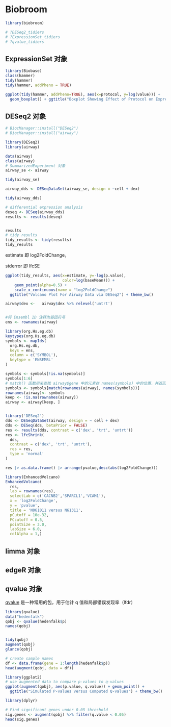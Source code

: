 # Biobroom

```r
library(biobroom)

# ?DESeq2_tidiers
# ?ExpressionSet_tidiers
# ?qvalue_tidiers
```


## ExpressionSet 对象

```r
library(Biobase)
class(hammer)
tidy(hammer)
tidy(hammer, addPheno = TRUE)
```

```r
ggplot(tidy(hammer, addPheno=TRUE), aes(x=protocol, y=log(value))) +
  geom_boxplot() + ggtitle("Boxplot Showing Effect of Protocol on Expression")
```

## DESeq2 对象

```r
# BiocManager::install("DESeq2")
# BiocManager::install("airway")

library(DESeq2)
library(airway)

data(airway)
class(airway)
# SummarizedExperiment 对象
airway_se <- airway

tidy(airway_se)
```

```r
airway_dds <- DESeqDataSet(airway_se, design = ~cell + dex)

tidy(airway_dds)
```

```r
# differential expression analysis
deseq <- DESeq(airway_dds)
results <- results(deseq)


results
# tidy results
tidy_results <- tidy(results)
tidy_results
```
estimate 即 log2FoldChange，

stderror 即 lfcSE 

```r
ggplot(tidy_results, aes(x=estimate, y=-log(p.value),
                         color=log(baseMean))) + 
    geom_point(alpha=0.5) +
    scale_x_continuous(name = "log2FoldChange")
  ggtitle("Volcano Plot For Airway Data via DESeq2") + theme_bw()
```

```r
airway$dex <-   airway$dex %>% relevel('untrt')


#将 Ensembl ID 注释为基因符号
ens <- rownames(airway)

library(org.Hs.eg.db)
keytypes(org.Hs.eg.db)
symbols <- mapIds(
  org.Hs.eg.db,
  keys = ens,
  column = c('SYMBOL'),
  keytype = 'ENSEMBL'
)

symbols <- symbols[!is.na(symbols)]
symbols[1:6]
# match() 函数用来查找 airway$gene 中的元素在 names(symbols) 中的位置，并返回这些位置的向量。
symbols <- symbols[match(rownames(airway), names(symbols))]
rownames(airway)<- symbols
keep <- !is.na(rownames(airway))
airway <- airway[keep, ]


library('DESeq2')
dds <- DESeqDataSet(airway, design = ~ cell + dex)
dds <- DESeq(dds, betaPrior = FALSE)
res <- results(dds, contrast = c('dex', 'trt', 'untrt'))
res <- lfcShrink(
  dds,
  contrast = c('dex', 'trt', 'untrt'),
  res = res,
  type = 'normal'
)

res |> as.data.frame() |> arrange(pvalue,desc(abs(log2FoldChange)))

library(EnhancedVolcano)
EnhancedVolcano(
  res,
  lab = rownames(res),
  selectLab = c('CACNB2','SPARCL1','VCAM1'),
  x = 'log2FoldChange',
  y = 'pvalue',
  title = 'N061011 versus N61311',
  pCutoff = 10e-32,
  FCcutoff = 0.5,
  pointSize = 3.0,
  labSize = 6.0,
  colAlpha = 1,)
```




## limma 对象

## edgeR 对象

## qvalue 对象

[qvalue](https://www.bioconductor.org/packages/release/bioc/html/qvalue.html) 是一种常用的包，用于估计 q 值和局部错误发现率（lfdr）

```r
library(qvalue)
data("hedenfalk")
qobj <- qvalue(hedenfalk$p)
names(qobj)


tidy(qobj)
augment(qobj)
glance(qobj)
```

```r
# create sample names
df <- data.frame(gene = 1:length(hedenfalk$p))
head(augment(qobj, data = df))
```

```r
library(ggplot2)
# use augmented data to compare p-values to q-values
ggplot(augment(qobj), aes(p.value, q.value)) + geom_point() +
  ggtitle("Simulated P-values versus Computed Q-values") + theme_bw()
```

```r
library(dplyr)

# Find significant genes under 0.05 threshold
sig.genes <- augment(qobj) %>% filter(q.value < 0.05)
head(sig.genes)
```



